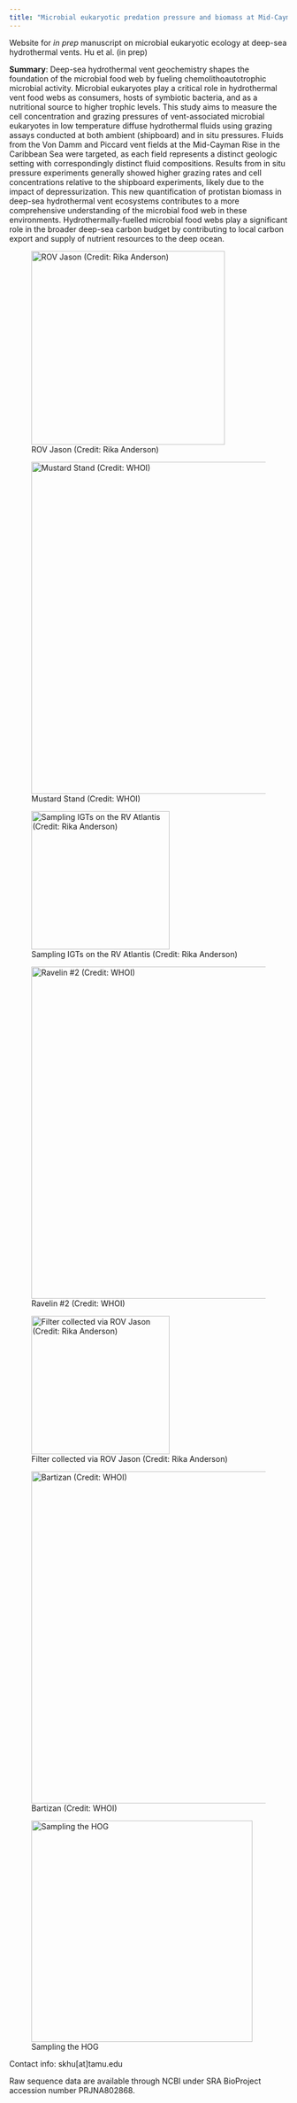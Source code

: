 ```yaml
---
title: "Microbial eukaryotic predation pressure and biomass at Mid-Cayman Rise: Implications for deep-sea carbon cycling"
---
```


Website for *in prep* manuscript on microbial eukaryotic ecology at deep-sea hydrothermal vents. Hu et al. (in prep)

**Summary**: Deep-sea hydrothermal vent geochemistry shapes the foundation of the microbial food web by fueling chemolithoautotrophic microbial activity. Microbial eukaryotes play a critical role in hydrothermal vent food webs as consumers, hosts of symbiotic bacteria, and as a nutritional source to higher trophic levels. This study aims to measure the cell concentration and grazing pressures of vent-associated microbial eukaryotes in low temperature diffuse hydrothermal fluids using grazing assays conducted at both ambient (shipboard) and in situ pressures. Fluids from the Von Damm and Piccard vent fields at the Mid-Cayman Rise in the Caribbean Sea were targeted, as each field represents a distinct geologic setting with correspondingly distinct fluid compositions. Results from in situ pressure experiments generally showed higher grazing rates and cell concentrations relative to the shipboard experiments, likely due to the impact of depressurization. This new quantification of protistan biomass in deep-sea hydrothermal vent ecosystems contributes to a more comprehensive understanding of the microbial food web in these environments. Hydrothermally-fuelled microbial food webs play a significant role in the broader deep-sea carbon budget by contributing to local carbon export and supply of nutrient resources to the deep ocean.

![ROV Jason (Credit: Rika Anderson)](images/20200124_143901-RA.jpg){width="350" fig-align="center"}

![Mustard Stand (Credit: WHOI)](images/Mustard_Stand.jpg){width="600" fig-align="center"}

![Sampling IGTs on the RV Atlantis (Credit: Rika Anderson)](images/20200124_203220-RA.jpg){width="250" fig-align="center"}

![Ravelin #2 (Credit: WHOI)](images/J2-621 Ravelin 2.jpg){width="600" fig-align="center"}

![Filter collected via ROV Jason (Credit: Rika Anderson)](images/20200120_125433.jpg){width="250" fig-align="center"}

![Bartizan (Credit: WHOI)](images/Bartizan.jpg){width="600" fig-align="center"}

![Sampling the HOG](images/20200120_142043.jpg){width="400" fig-align="center"}

Contact info: skhu\[at\]tamu.edu

Raw sequence data are available through NCBI under SRA BioProject accession number PRJNA802868.
